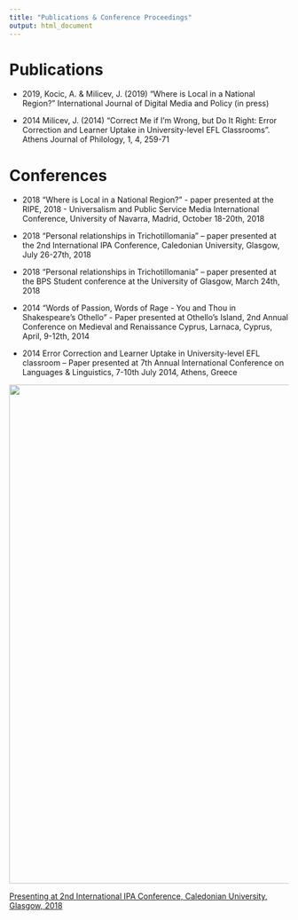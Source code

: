 ```yaml
---
title: "Publications & Conference Proceedings"
output: html_document
---
```



# Publications

* 2019,	Kocic, A. & Milicev, J. (2019) "Where is Local in a National Region?" International Journal of Digital Media and Policy (in press)

* 2014 	Milicev, J. (2014) "Correct Me if I’m Wrong, but Do It Right: Error Correction and Learner Uptake in University-level EFL Classrooms". Athens Journal of Philology, 1, 4, 259-71


# Conferences
* 2018  "Where is Local in a National Region?" - paper presented at the RIPE, 2018 - Universalism and Public Service Media International Conference, University of Navarra, Madrid, October 18-20th, 2018

* 2018 	"Personal relationships in Trichotillomania" – paper presented at the 2nd International IPA Conference, Caledonian University, Glasgow, July 26-27th, 2018

* 2018 	"Personal relationships in Trichotillomania" – paper presented at the BPS Student conference at the University of Glasgow, March 24th, 2018

* 2014	"Words of Passion, Words of Rage - You and Thou in Shakespeare's Othello" - Paper presented at Othello’s Island, 2nd Annual Conference on Medieval and Renaissance Cyprus, Larnaca, Cyprus, April, 9-12th, 2014

* 2014	Error Correction and Learner Uptake in University-level EFL classroom – Paper presented at 7th Annual International Conference on Languages & Linguistics, 7-10th July 2014, Athens, Greece

<img src="images/IPA conference.jpg" height="900px" width="600px">

[Presenting at 2nd International IPA Conference, Caledonian University, Glasgow, 2018](images/IPA conference.jpg)
